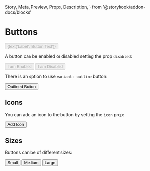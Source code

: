   Story,
  Meta,
  Preview,
  Props,
  Description,
} from '@storybook/addon-docs/blocks'

<Meta title="Components|Button" component={Button} decorators={[withKnobs]} />

# Buttons

<Preview>
  <Story name="Default Button">
    <Button disabled={boolean('Disabled', false)} onClick={action('onClick')}>
      {text('Label', 'Button Text')}
    </Button>
  </Story>
</Preview>

A button can be enabled or disabled setting the prop `disabled`:

<Preview>
  <Story name="Enabled Button">
    <Button disabled={false}>I am Enabled</Button>
  </Story>
  <Story name="Disabled Button">
    <Button disabled={true}>I am Disabled</Button>
  </Story>
</Preview>

There is an option to use `variant: outline` button:

<Preview>
  <Story name="Outlined">
    <Button variant={'outline'}>Outlined Button</Button>
  </Story>
</Preview>

## Icons

You can add an icon to the button by setting the `icon` prop:

<Preview>
  <Story name="With Icon">
    <Button icon={text('Icon', 'add')}>Add Icon</Button>
  </Story>
</Preview>

## Sizes

Buttons can be of different sizes:

<Preview>
  <Story name="Size: Small">
    <Button small={true}>Small</Button>
  </Story>
  <Story name="Size: Medium">
    <Button medium={true}>Medium</Button>
  </Story>
  <Story name="Size: Large">
    <Button large={true}>Large</Button>
  </Story>
</Preview>
